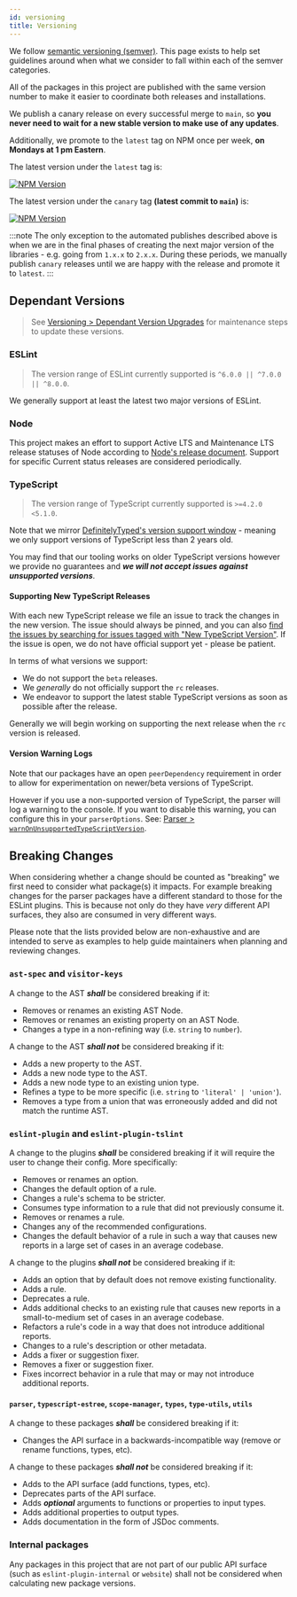 ```yaml
---
id: versioning
title: Versioning
---
```


We follow [semantic versioning (semver)](https://semver.org).
This page exists to help set guidelines around when what we consider to fall within each of the semver categories.

All of the packages in this project are published with the same version number to make it easier to coordinate both releases and installations.

We publish a canary release on every successful merge to `main`, so **you never need to wait for a new stable version to make use of any updates**.

Additionally, we promote to the `latest` tag on NPM once per week, **on Mondays at 1 pm Eastern**.

The latest version under the `latest` tag is:

<a href="https://www.npmjs.com/package/@typescript-eslint/parser">
  <img
    src="https://img.shields.io/npm/v/@typescript-eslint/parser/latest.svg?style=flat-square"
    alt="NPM Version"
  />
</a>

The latest version under the `canary` tag **(latest commit to `main`)** is:

<a href="https://www.npmjs.com/package/@typescript-eslint/parser">
  <img
    src="https://img.shields.io/npm/v/@typescript-eslint/parser/canary.svg?style=flat-square"
    alt="NPM Version"
  />
</a>

:::note
The only exception to the automated publishes described above is when we are in the final phases of creating the next major version of the libraries - e.g. going from `1.x.x` to `2.x.x`.
During these periods, we manually publish `canary` releases until we are happy with the release and promote it to `latest`.
:::

## Dependant Versions

> See [Versioning > Dependant Version Upgrades](./versioning/dependant-version-upgrades.mdx) for maintenance steps to update these versions.

### ESLint

> The version range of ESLint currently supported is `^6.0.0 || ^7.0.0 || ^8.0.0`.

We generally support at least the latest two major versions of ESLint.

### Node

This project makes an effort to support Active LTS and Maintenance LTS release statuses of Node according to [Node's release document](https://nodejs.org/en/about/releases).
Support for specific Current status releases are considered periodically.

### TypeScript

> The version range of TypeScript currently supported is `>=4.2.0 <5.1.0`.

Note that we mirror [DefinitelyTyped's version support window](https://github.com/DefinitelyTyped/DefinitelyTyped/#support-window) - meaning we only support versions of TypeScript less than 2 years old.

You may find that our tooling works on older TypeScript versions however we provide no guarantees and **_we will not accept issues against unsupported versions_**.

#### Supporting New TypeScript Releases

With each new TypeScript release we file an issue to track the changes in the new version. The issue should always be pinned, and you can also [find the issues by searching for issues tagged with "New TypeScript Version"](https://github.com/typescript-eslint/typescript-eslint/issues?q=is%3Aissue+label%3A%22New+TypeScript+Version%22+sort%3Acreated-desc). If the issue is open, we do not have official support yet - please be patient.

In terms of what versions we support:

- We do not support the `beta` releases.
- We _generally_ do not officially support the `rc` releases.
- We endeavor to support the latest stable TypeScript versions as soon as possible after the release.

Generally we will begin working on supporting the next release when the `rc` version is released.

#### Version Warning Logs

Note that our packages have an open `peerDependency` requirement in order to allow for experimentation on newer/beta versions of TypeScript.

However if you use a non-supported version of TypeScript, the parser will log a warning to the console.
If you want to disable this warning, you can configure this in your `parserOptions`.
See: [Parser > `warnOnUnsupportedTypeScriptVersion`](../architecture/Parser.mdx#warnonunsupportedtypescriptversion).

## Breaking Changes

When considering whether a change should be counted as "breaking" we first need to consider what package(s) it impacts. For example breaking changes for the parser packages have a different standard to those for the ESLint plugins. This is because not only do they have _very_ different API surfaces, they also are consumed in very different ways.

Please note that the lists provided below are non-exhaustive and are intended to serve as examples to help guide maintainers when planning and reviewing changes.

### `ast-spec` and `visitor-keys`

A change to the AST **_shall_** be considered breaking if it:

- Removes or renames an existing AST Node.
- Removes or renames an existing property on an AST Node.
- Changes a type in a non-refining way (i.e. `string` to `number`).

A change to the AST **_shall not_** be considered breaking if it:

- Adds a new property to the AST.
- Adds a new node type to the AST.
- Adds a new node type to an existing union type.
- Refines a type to be more specific (i.e. `string` to `'literal' | 'union'`).
- Removes a type from a union that was erroneously added and did not match the runtime AST.

### `eslint-plugin` and `eslint-plugin-tslint`

A change to the plugins **_shall_** be considered breaking if it will require the user to change their config. More specifically:

- Removes or renames an option.
- Changes the default option of a rule.
- Changes a rule's schema to be stricter.
- Consumes type information to a rule that did not previously consume it.
- Removes or renames a rule.
- Changes any of the recommended configurations.
- Changes the default behavior of a rule in such a way that causes new reports in a large set of cases in an average codebase.

A change to the plugins **_shall not_** be considered breaking if it:

- Adds an option that by default does not remove existing functionality.
- Adds a rule.
- Deprecates a rule.
- Adds additional checks to an existing rule that causes new reports in a small-to-medium set of cases in an average codebase.
- Refactors a rule's code in a way that does not introduce additional reports.
- Changes to a rule's description or other metadata.
- Adds a fixer or suggestion fixer.
- Removes a fixer or suggestion fixer.
- Fixes incorrect behavior in a rule that may or may not introduce additional reports.

#### `parser`, `typescript-estree`, `scope-manager`, `types`, `type-utils`, `utils`

A change to these packages **_shall_** be considered breaking if it:

- Changes the API surface in a backwards-incompatible way (remove or rename functions, types, etc).

A change to these packages **_shall not_** be considered breaking if it:

- Adds to the API surface (add functions, types, etc).
- Deprecates parts of the API surface.
- Adds **_optional_** arguments to functions or properties to input types.
- Adds additional properties to output types.
- Adds documentation in the form of JSDoc comments.

### Internal packages

Any packages in this project that are not part of our public API surface (such as `eslint-plugin-internal` or `website`) shall not be considered when calculating new package versions.
